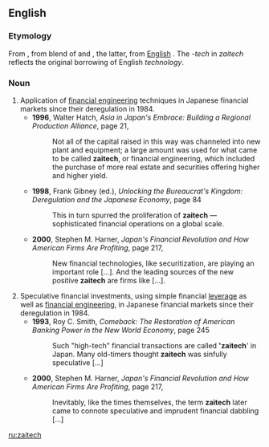 ==English==

===Etymology===
From {{etyl|ja}} {{term|財テク|tr=zaiteku|sc=Jpan||money management}}, from blend of {{term|財務|tr=zaimu|sc=Jpan||financial dealings}} and {{term|テクノロジー|tr=tekunorojii|sc=Jpan||technology}}, the latter, from [[English]] {{term|technology}}. The ''-tech'' in ''zaitech'' reflects the original borrowing of English ''technology''.

===Noun===
{{en-noun}}

# Application of [[financial engineering]] techniques in Japanese financial markets since their deregulation in 1984.
#* '''1996''', Walter Hatch, ''Asia in Japan's Embrace: Building a Regional Production Alliance'', page 21,
#*: Not all of the capital raised in this way was channeled into new plant and equipment; a large amount was used for what came to be called '''zaitech''', or financial engineering, which included the purchase of more real estate and securities offering higher and higher yield.
#* '''1998''', Frank Gibney (ed.), ''Unlocking the Bureaucrat's Kingdom: Deregulation and the Japanese Economy'', page 84
#*: This in turn spurred the proliferation of '''zaitech''' — sophisticated financial operations on a global scale.
#* '''2000''', Stephen M. Harner, ''Japan's Financial Revolution and How American Firms Are Profiting'', page 217,
#*: New financial technologies, like securitization, are playing an important role [...]. And the leading sources of the new positive '''zaitech''' are firms like [...].
# Speculative financial investments, using simple financial [[w:leverage (finance)|leverage]] as well as [[financial engineering]], in Japanese financial markets since their deregulation in 1984.
#* '''1993''', Roy C. Smith, ''Comeback: The Restoration of American Banking Power in the New World Economy'', page 245
#*: Such "high-tech" financial transactions are called ''''zaitech'''' in Japan. Many old-timers thought '''zaitech''' was sinfully speculative […]
#* '''2000''', Stephen M. Harner, ''Japan's Financial Revolution and How American Firms Are Profiting'', page 217,
#*: Inevitably, like the times themselves, the term '''zaitech''' later came to connote speculative and imprudent financial dabbling […]

[[ru:zaitech]]